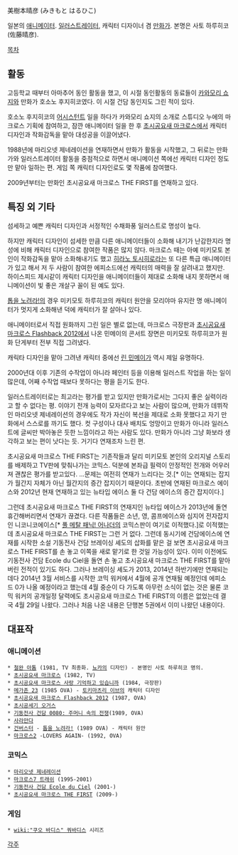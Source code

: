 美樹本晴彦 (みきもと はるひこ)

일본의 [[애니메이터]]. [[일러스트레이터]], 캐릭터 디자이너 겸 [[만화가]]. 본명은 사토 하루히코(佐藤晴彦).

[[목차]]

== 활동 ==
고등학교 때부터 아마추어 동인 활동을 했고, 이 시절 동인활동의 동료들이 [[카와모리 쇼지]]와 만화가 호소노 후지히코였다. 이 시절 건담 동인지도 그린 적이 있다. 

호소노 후지히코의 [[어시스턴트]] 일을 하다가 카와모리 쇼지의 소개로 스튜디오 누에의 마크로스 기획에 참여하고, 잠깐 애니메이터 일을 한 후 [[초시공요새 마크로스]]에서 캐릭터 디자인과 작화감독을 맡아 대성공을 이끌어냈다. 

1988년에 마리오넷 제네레이션을 연재하면서 만화가 활동을 시작했고, 그 뒤로는 만화가와 일러스트레이터 활동을 중점적으로 하면서 애니메이션 쪽에선 캐릭터 디자인 정도만 맡아 일하는 편. 게임 쪽 캐릭터 디자인로도 몇 작품에 참여했다.  

2009년부터는 만화인 초시공요새 마크로스 THE FIRST를 연재하고 있다. 

== 특징 외 기타 ==
섬세하고 예쁜 캐릭터 디자인과 서정적인 수채화풍 일러스트로 명성이 높다. 

하지만 캐릭터 디자인이 섬세한 만큼 다른 애니메이터들이 소화해 내기가 난감한지라 명성에 비해 캐릭터 디자인으로 참여한 작품은 많지 않다. 마크로스 때는 아예 미키모토 본인이 작화감독을 맡아 소화해내기도 했고 [[히라노 토시히로]]라는 또 다른 특급 애니메이터가 있고 해서 저 두 사람이 참여한 에피소드에선 캐릭터의 매력을 잘 살려내고 했지만. 하이스피드 제시같이 캐릭터 디자인을 애니메이터들이 제대로 소화해 내지 못하면서 애니메이션이 빛 좋은 개살구 꼴이 된 예도 있다.

[[톱을 노려라!]]의 경우 미키모토 하루히코의 캐릭터 원안을 모리야마 유지란 명 애니메이터가 멋지게 소화해낸 덕에 캐릭터가 잘 살아나 있다. 

애니메이터로서 직접 원화까지 그린 일은 별로 없는데, 마크로스 극장판과 [[초시공요새 마크로스 Flashback 2012]]에서 나온 민메이의 콘서트 장면은 미키모토 하루히코가 원화 단게부터 전부 직접 그려냈다. 

캐릭타 디자인을 맡아 그려낸 캐릭터 중에선 [[린 민메이]]가 역시 제일 유명하다. 

2000년대 이후 기존의 수작업이 아니라 페인터 등을 이용해 일러스트 작업을 하는 일이 많은데, 어째 수작업 때보다 못하다는 평을 듣기도 한다.   

일러스트레이터로는 최고라는 평가를 받고 있지만 만화가로서는 그다지 좋은 실력이라고 할 수 없다는 평. 이야기 전개 능력이 모자르다고 보는 사람이 많으며, 만화가 데뷔작인 마리오넷 제네레이션의 경우에도 작가 자신이 복선을 제대로 소화 못했다고 자기 만화에서 스스로를 까기도 했다. 컷 구성이나 대사 배치도 엉망이고 만화가 아니라 일러스트에 글씨만 박아놓은 듯한 느낌이라고 하는 사람도 있다. 만화가 아니라 그냥 화보라 생각하고 보는 편이 낫다는 듯. 거기다 연재조차 느린 편. 

초시공요새 마크로스 THE FIRST는 기존작들과 달리 미키모토 본인의 오리지널 스토리를 배제하고 TV판에 맞춰나가는 코믹스. 덕분에 본좌급 필력이 안정적인 전개와 어우러져 괜찮은 평가를 받고있다. …문제는 여전히 연재가 느리다는 것.[* 이는 연재되는 잡지가 월간지 자체가 아닌 월간지의 증간 잡지이기 때문이다. 초반에 연재된 마크로스 에이스와 2012년 현재 연재하고 있는 뉴타입 에이스 둘 다 건담 에이스의 증간 잡지이다.]

그런데 초시공요새 마크로스 THE FIRST의 연재지인 뉴타입 에이스가 2013년에 돌연 휴간해버리면서 연재가 끊겼다. 다른 작품들은 소년, 영, 콤프에이스와 심지어 전자잡지인 니코니코에이스[* [[풀 메탈 패닉! 어나더]]의 코믹스판이 여기로 이적했다.]로 이적했는데 초시공요새 마크로스 THE FIRST는 그런 거 없다. 그런데 동시기에 건담에이스에 연재를 시작한 소설 기동전사 건담 브레이싱 셰도의 삽화를 맡은 걸 보면 초시공요새 마크로스 THE FIRST를 손 놓고 이쪽을 새로 맡기로 한 것일 가능성이 있다. 이미 이전에도 기동전사 건담 Ecole du Ciel을 돌연 손 놓고 초시공요새 마크로스 THE FIRST를 맡아버린 전적이 있기도 하다. 그러나 브레이싱 셰도가 2013, 2014년 하반기에만 연재되는데다 2014년 3월 서비스를 시작한 코믹 워커에서 4월에 공개 연재될 예정인데 에피소드 0가 나올 예정이라고 했는데 4월 중순이 다 가도록 아무런 소식이 없는 것은 물론 코믹 워커의 공개일정 달력에도 초시공요새 마크로스 THE FIRST의 이름은 없었는데 결국 4월 29일 나왔다. 그러나 처음 나온 내용은 단행본 5권에서 이미 나왔던 내용이다.

== 대표작 ==
=== 애니메이션 ===
 * [[철완 아톰]] (1981, TV 최종화. [[뇨카]]의 디자인) - 본명인 사토 하루히코 명의.
 * [[초시공요새 마크로스]] (1982, TV)
 * [[초시공요새 마크로스 사랑 기억하고 있습니까]] (1984, 극장판)
 * [[메가존 23]] (1985 OVA) - [[토키마츠리 이브]]의 캐릭터 디자인
 * [[초시공요새 마크로스 Flashback 2012]] (1987, OVA)
 * [[초시공세기 오거스]]
 * [[기동전사 건담 0080: 주머니 속의 전쟁]](1989, OVA)
 * [[사라만다]]
 * [[건버스터]] - [[톱을 노려라!]] (1989 OVA) - 캐릭터 원안
 * [[마크로스2]] -LOVERS AGAIN- (1992, OVA)
=== 코믹스 ===
 * [[마리오넷 제네레이션]] 
 * [[마크로스7 트래쉬]] (1995-2001)
 * [[기동전사 건담 Ecole du Ciel]] (2001-)
 * [[초시공요새 마크로스 THE FIRST]] (2009-)
=== 게임 ===
 * [[wiki:"쿠오 바디스" 쿼바디스]] 시리즈

[[각주]]
